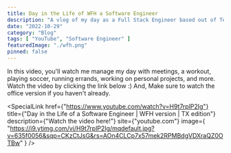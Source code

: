 ```yaml
---
title: Day in the Life of WFH a Software Engineer
description: "A vlog of my day as a Full Stack Engineer based out of Texas working from home, with a quite busy day. "
date: "2022-10-29"
category: "Blog"
tags: [ "YouTube", "Software Engineer" ]
featuredImage: "./wfh.png"
pinned: false
---
```

In this video, you'll watch me manage my day with meetings, a workout, playing soccer, running errands, working on personal projects, and more. Watch the video by clicking the link below :) And, Make sure to watch the office version if you haven't already. 

<SpecialLink
  href={"https://www.youtube.com/watch?v=H9t7rplP2Ig"}
  title={"Day in the Life of a Software Engineer | WFH version | TX edition"}
  description={"Watch the video here!"}
  site={"youtube.com"}
  image={
    "https://i9.ytimg.com/vi/H9t7rplP2Ig/mqdefault.jpg?v=635f0056&sqp=CKzCtJsG&rs=AOn4CLCp7x57mek2RPMBdgVDXraQZ0OTBw"
  }
/>